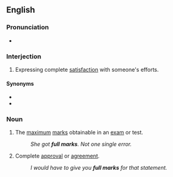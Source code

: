 ==English==

===Pronunciation===
* {{audio|en|en-au-full marks.ogg|Audio (AU)}}

===Interjection===
{{en-interj}}

# Expressing complete [[satisfaction]] with someone's efforts.

====Synonyms====
* {{l|en|bravo}}
* {{l|en|well done}}

===Noun===
{{en-plural noun}}

# The [[maximum]] [[marks]] obtainable in an [[exam]] or test.
#: ''She got '''full marks'''. Not one single error.''
# {{lb|en|idiomatic|by extension}} Complete [[approval]] or [[agreement]].
#: ''I would have to give you '''full marks''' for that statement.''